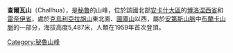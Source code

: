 {{Coord|9|55|15|S|77|13|23|W|display=title}}

'''查爾瓦山'''（Challhua），是[[秘魯|秘魯]]的山峰，位於該國北部[[安卡什大區|安卡什大區]]的[[博洛涅西省|博洛涅西省]]和[[雷奈伊省|雷奈伊省]]，處於[[克烏利亞拉胡山|克烏利亞拉胡山]]東北面、[[圖庫山|圖庫山]]以西，屬於[[安第斯山脈|安第斯山脈]]中[[布蘭卡山脈|布蘭卡山脈]]的一部分，海拔高度5,487米，人類在1959年首次登頂。

{{Peru-geo-stub}}
[[Category:秘魯山峰|Category:秘魯山峰]]